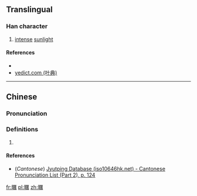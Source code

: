 ==Translingual==

===Han character===
{{Han char|rn=72|rad=日|as=15|sn=19|four=61027|canj=AMTB|ids=⿰日厲}}

# [[intense]] [[sunlight]]

====References====
* {{Han ref|kx=0501.200|dkj=14241|dj=0871.290|hdz=21540.110|uh=66DE|ud=26334|bh=F24B|bd=62027}}
* [http://yedict.com/htm/66/66DE.htm yedict.com (叶典)]

----

==Chinese==
{{zh-forms}}

===Pronunciation===
{{zh-pron
|m=lì
|c=lai6
|mc=
|oc=
|ma=
|cat=n
}}

===Definitions===
# {{rfdef|lang=zh}}

====References====
* (''Cantonese'') [http://www.iso10646hk.net/jp/document/download.jsp Jyutping Database (iso10646hk.net) - Cantonese Pronunciation List (Part 2), p. 124]

[[fr:曞]]
[[pl:曞]]
[[zh:曞]]